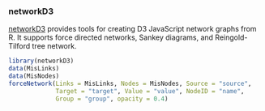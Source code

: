 
### networkD3

[networkD3](http://christophergandrud.github.io/networkD3/) provides tools for creating D3 JavaScript network graphs from R. It supports force directed networks, Sankey diagrams, and Reingold-Tilford tree network.

```r
library(networkD3)
data(MisLinks)
data(MisNodes)
forceNetwork(Links = MisLinks, Nodes = MisNodes, Source = "source",
             Target = "target", Value = "value", NodeID = "name",
             Group = "group", opacity = 0.4)
```

